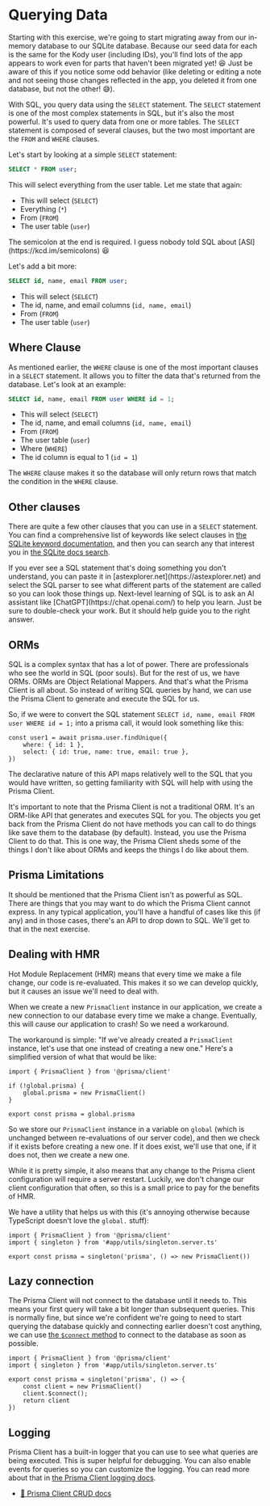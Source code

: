 # Querying Data

<EpicVideo url="https://www.epicweb.dev/workshops/data-modeling-deep-dive/querying-data/intro-to-querying-data" />

<callout-info class="important">
	Starting with this exercise, we're going to start migrating away from our
	in-memory database to our SQLite database. Because our seed data for each is
	the same for the Kody user (including IDs), you'll find lots of the app
	appears to work even for parts that haven't been migrated yet! 😆 Just be
	aware of this if you notice some odd behavior (like deleting or editing a note
	and not seeing those changes reflected in the app, you deleted it from one
	database, but not the other! 😅).
</callout-info>

With SQL, you query data using the `SELECT` statement. The `SELECT` statement is
one of the most complex statements in SQL, but it's also the most powerful. It's
used to query data from one or more tables. The `SELECT` statement is composed
of several clauses, but the two most important are the `FROM` and `WHERE`
clauses.

Let's start by looking at a simple `SELECT` statement:

```sql
SELECT * FROM user;
```

This will select everything from the user table. Let me state that again:

- This will select (`SELECT`)
- Everything (`*`)
- From (`FROM`)
- The user table (`user`)

<callout-warning>
	The semicolon at the end is required. I guess nobody told SQL about
	[ASI](https://kcd.im/semicolons) 😆
</callout-warning>

Let's add a bit more:

```sql
SELECT id, name, email FROM user;
```

- This will select (`SELECT`)
- The id, name, and email columns (`id, name, email`)
- From (`FROM`)
- The user table (`user`)

## Where Clause

As mentioned earlier, the `WHERE` clause is one of the most important clauses in
a `SELECT` statement. It allows you to filter the data that's returned from the
database. Let's look at an example:

```sql
SELECT id, name, email FROM user WHERE id = 1;
```

- This will select (`SELECT`)
- The id, name, and email columns (`id, name, email`)
- From (`FROM`)
- The user table (`user`)
- Where (`WHERE`)
- The id column is equal to 1 (`id = 1`)

The `WHERE` clause makes it so the database will only return rows that match the
condition in the `WHERE` clause.

## Other clauses

There are quite a few other clauses that you can use in a `SELECT` statement.
You can find a comprehensive list of keywords like select clauses in
[the SQLite keyword documentation](https://www.sqlite.org/lang_keywords.html),
and then you can search any that interest you in
[the SQLite docs search](https://www.sqlite.org/docs.html).

<callout-info>
	If you ever see a SQL statement that's doing something you don't understand,
	you can paste it in [astexplorer.net](https://astexplorer.net) and select the
	SQL parser to see what different parts of the statement are called so you can
	look those things up.
</callout-info>

<callout-success>
	Next-level learning of SQL is to ask an AI assistant like
	[ChatGPT](https://chat.openai.com/) to help you learn. Just be sure to
	double-check your work. But it should help guide you to the right answer.
</callout-success>

## ORMs

SQL is a complex syntax that has a lot of power. There are professionals who see
the world in SQL (poor souls). But for the rest of us, we have ORMs. ORMs are
Object Relational Mappers. And that's what the Prisma Client is all about.
So instead of writing SQL queries by hand, we can use the Prisma Client to
generate and execute the SQL for us.

So, if we were to convert the SQL statement
`SELECT id, name, email FROM user WHERE id = 1;` into a prisma call, it would
look something like this:

```tsx
const user1 = await prisma.user.findUnique({
	where: { id: 1 },
	select: { id: true, name: true, email: true },
})
```

The declarative nature of this API maps relatively well to the SQL that you
would have written, so getting familiarity with SQL will help with using the
Prisma Client.

<callout-success>
	It's important to note that the Prisma Client is not a traditional ORM. It's
	an ORM-like API that generates and executes SQL for you. The objects you get
	back from the Prisma Client do not have methods you can call to do things like
	save them to the database (by default). Instead, you use the Prisma Client to
	do that. This is one way, the Prisma Client sheds some of the things I don't
	like about ORMs and keeps the things I do like about them.
</callout-success>

## Prisma Limitations

It should be mentioned that the Prisma Client isn't as powerful as SQL. There
are things that you may want to do which the Prisma Client cannot express. In
any typical application, you'll have a handful of cases like this (if any) and
in those cases, there's an API to drop down to SQL. We'll get to that in the
next exercise.

## Dealing with HMR

<callout-danger>
	Hot Module Replacement (HMR) means that every time we make a file change, our
	code is re-evaluated. This makes it so we can develop quickly, but it causes
	an issue we'll need to deal with.
</callout-danger>

When we create a new `PrismaClient` instance in our application, we create a new
connection to our database every time we make a change. Eventually, this will
cause our application to crash! So we need a workaround.

The workaround is simple: "If we've already created a `PrismaClient` instance,
let's use that one instead of creating a new one." Here's a simplified version
of what that would be like:

```tsx
import { PrismaClient } from '@prisma/client'

if (!global.prisma) {
	global.prisma = new PrismaClient()
}

export const prisma = global.prisma
```

So we store our `PrismaClient` instance in a variable on `global` (which is
unchanged between re-evaluations of our server code), and then we check if it
exists before creating a new one. If it does exist, we'll use that one, if it
does not, then we create a new one.

While it is pretty simple, it also means that any change to the Prisma client
configuration will require a server restart. Luckily, we don't change our client
configuration that often, so this is a small price to pay for the benefits of
HMR.

We have a utility that helps us with this (it's annoying otherwise because
TypeScript doesn't love the `global.` stuff):

```tsx
import { PrismaClient } from '@prisma/client'
import { singleton } from '#app/utils/singleton.server.ts'

export const prisma = singleton('prisma', () => new PrismaClient())
```

## Lazy connection

The Prisma Client will not connect to the database until it needs to. This means
your first query will take a bit longer than subsequent queries. This is
normally fine, but since we're confident we're going to need to start querying
the database quickly and connecting earlier doesn't cost anything, we can use
[the `$connect` method](https://www.prisma.io/docs/concepts/components/prisma-client/working-with-prismaclient/connection-management#connect)
to connect to the database as soon as possible.

```tsx
import { PrismaClient } from '@prisma/client'
import { singleton } from '#app/utils/singleton.server.ts'

export const prisma = singleton('prisma', () => {
	const client = new PrismaClient()
	client.$connect();
	return client
})
```

## Logging

Prisma Client has a built-in logger that you can use to see what queries are
being executed. This is super helpful for debugging. You can also enable events
for queries so you can customize the logging. You can read more about that in
[the Prisma Client logging docs](https://www.prisma.io/docs/concepts/components/prisma-client/logging).

- [📜 Prisma Client CRUD docs](https://www.prisma.io/docs/concepts/components/prisma-client/crud)

